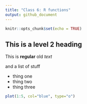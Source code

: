 ```yaml
---
title: "Class 6: R functions"
output: github_document
---
```


```r
knitr::opts_chunk$set(echo = TRUE)
```



## This is a level 2 heading

This is **regular** old *text*

and a list of stuff

- thing one
- thing two 
- thing three

```r
plot(1:5, col="blue", type="o")
```